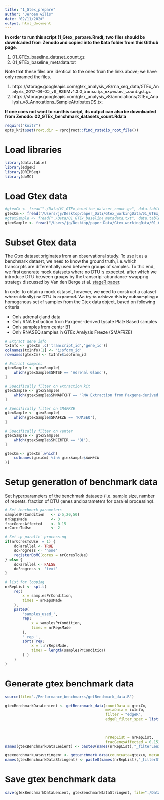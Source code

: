 ```yaml
---
title: "1_Gtex_prepare"
author: "Jeroen Gilis"
date: "02/11/2020"
output: html_document
---
```


**In order to run this script (1_Gtex_perpare.Rmd), two files should be downloaded from Zenodo and copied into the Data folder from this Github page**.

1. 01_GTEx_baseline_dataset_count.gz
2. 01_GTEx_baseline_metadata.txt

Note that these files are identical to the ones from the links above; we have only renamed the files.

1. https://storage.googleapis.com/gtex_analysis_v8/rna_seq_data/GTEx_Analysis_2017-06-05_v8_RSEMv1.3.0_transcript_expected_count.gct.gz
2. https://storage.googleapis.com/gtex_analysis_v8/annotations/GTEx_Analysis_v8_Annotations_SampleAttributesDS.txt

**If one does not want to run this script, its output can also be downloaded from Zenodo: 02_GTEx_benchmark_datasets_count.Rdata**

```r
require("knitr")
opts_knit$set(root.dir = rprojroot::find_rstudio_root_file())
```

# Load libraries

```r
library(data.table)
library(edgeR)
library(DRIMSeq)
library(doMC)
```

# Load Gtex data

```r
#gtexCm <- fread("./Data/01_GTEx_baseline_dataset_count.gz", data.table = FALSE)
gtexCm <- fread("/Users/jg/Desktop/paper_Data/Gtex_workingData/01_GTEx_baseline_dataset_count.gz", data.table = FALSE)
#gtexSample <- fread("./Data/01_GTEx_baseline_metadata.txt", data.table = FALSE)
gtexSample <- fread("/Users/jg/Desktop/paper_Data/Gtex_workingData/01_GTEx_baseline_metadata.txt", data.table = FALSE)
```

# Subset Gtex data

The Gtex dataset originates from an observational study. To use it as a benchmark dataset, we need to know the ground truth, i.e. which transcripts are differentially used between groups of samples. To this end, we first generate mock datasets where no DTU is expected, after which we introduce DTU between groups by the transcript-abundance-swapping strategy discussed by Van den Berge et al. [stageR paper](https://doi.org/10.1186/s13059-017-1277-0).

In order to obtain a mock dataset, however, we need to construct a dataset where (ideally) no DTU is expected. We try to achieve this by subsampling a homogenous set of samples from the Gtex data object, based on following criteria:

- Only adrenal gland data 
- Only RNA Extraction from Paxgene-derived Lysate Plate Based samples
- Only samples from center B1
- Only RNASEQ samples in GTEx Analysis Freeze (SMAFRZE)

```r
# Extract gene info
txInfo <- gtexCm[,c('transcript_id','gene_id')]
colnames(txInfo)[1] <- 'isoform_id'
rownames(gtexCm) <- txInfo$isoform_id

# Extract samples
gtexSample <- gtexSample[
    which(gtexSample$SMTSD == 'Adrenal Gland'),
]

# Specifically filter on extraction kit
gtexSample <- gtexSample[
    which(gtexSample$SMNABTCHT == 'RNA Extraction from Paxgene-derived Lysate Plate Based'),
]

# Specifically filter on SMAFRZE
gtexSample <- gtexSample[
    which(gtexSample$SMAFRZE == 'RNASEQ'),
]

# Specifically filter on center
gtexSample <- gtexSample[
    which(gtexSample$SMCENTER == 'B1'),
]

gtexCm <- gtexCm[,which(
    colnames(gtexCm) %in% gtexSample$SAMPID
)]
```

# Setup generation of benchmark data

Set hyperparameters of the benchmark datasets (i.e. sample size, number of repeats, fraction of DTU genes and parameters for parallel processing).

```r
# Set benchmark parameters
samplesPrCondition   <- c(5,20,50) 
nrRepsMade           <- 3
fracGenesAffected    <- 0.15
nrCoresToUse         <- 2

# Set up parallel processing
if(nrCoresToUse != 1) {
    doParallel <- TRUE
    doProgress <- 'none'
    registerDoMC(cores = nrCoresToUse)
} else {
    doParallel <- FALSE
    doProgress <- 'text'
}

# list for looping
nrRepList <- split(
    rep(
        x = samplesPrCondition,
        times = nrRepsMade
    ),
    paste0(
        'samples_used_',
        rep(
            x = samplesPrCondition,
            times = nrRepsMade
        ),
        '_rep_',
        sort( rep(
            x = 1:nrRepsMade,
            times = length(samplesPrCondition)
        ) )
    )
)
```

# Generate gtex benchmark data

```r
source(file="./Performance_benchmarks/getBenchmark_data.R")
```

```r
gtexBenchmarkDataLenient <- getBenchmark_data(countData = gtexCm,
                                              metaData = txInfo,
                                              filter = "edgeR",
                                              edgeR_filter_spec = list(min.count = 10, 
                                                                       min.total.count = 15, 
                                                                       large.n = 10, 
                                                                       min.prop = 0.7), 
                                              nrRepList = nrRepList, 
                                              fracGenesAffected = 0.15)
names(gtexBenchmarkDataLenient) <- paste0(names(nrRepList),"_filterLenient")

gtexBenchmarkDataStringent <- getBenchmark_data(countData=gtexCm, metaData=txInfo,filter="DRIMSeq", nrRepList=nrRepList, fracGenesAffected=0.15)
names(gtexBenchmarkDataStringent) <- paste0(names(nrRepList),"_filterStringent")
```

# Save gtex benchmark data

```r
save(gtexBenchmarkDataLenient, gtexBenchmarkDataStringent, file="./Data/02_GTEx_benchmark_datasets_count.Rdata")
```

